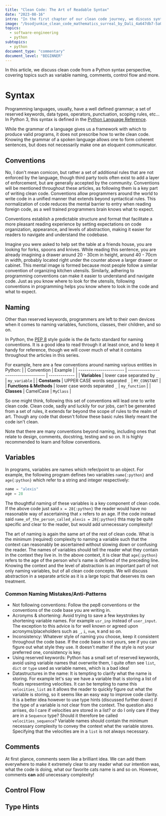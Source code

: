 ```yaml
---
title: "Clean Code: The Art of Readable Syntax"
date: "2023-08-16"
intro: "In the first chapter of our clean code journey, we discuss syntax, starting from the naming of variables, the writing of comments and much more!"
image: "/bsodjunkie_clean_code_mathematics_surreal_by_Dali_4a647db7-5a0d-417c-830c-3eee421fa18a.png"
topics:
  - software-engineering
  - python
subtopics:
  - python
document_type: "commentary"
document_level: "BEGINNER"
---
```


<QuoteComponent
  author="Andrew Hunt and David Thomas"
  text="How you write code is as much a matter of personal style as how you wear your hair. But just as there are bad hair days, there are bad code days."
  source="The Pragmatic Programmer"
/>

In this article, we discuss clean code from a Python syntax perspective, covering topics such as variable naming, comments, control flow and more.

# Syntax

<QuoteComponent
  author="ChatGPT"
  text="Syntax refers to the arrangement of words and phrases to create well-formed sentences in a language."
/>

Programming languages, usually, have a well defined grammar; a set of reserved keywords,
data types, operators, punctuation, scoping rules, etc... In Python 3, this syntax
is defined in the [Python Language Reference](https://docs.python.org/3/reference/index.html).

While the grammar of a language gives us a framework with which to produce valid programs, it does not prescribe how to write clean code. Knowing the grammar of a spoken language allows one to form coherent sentences, but does not necessarily make one an eloquent communicator.

## Conventions

No, I don't mean comicon, but rather a set of additional rules that are not enforced by the language, though third party tools often exist to add a layer of enforcement, but are generally accepted by the community. Conventions will be mentioned throughout these articles, as following them is a key part of writing clean code. Conventions allow programmers around the world to write code in a unified manner that extends beyond syntactical rules. This normalization of code reduces the mental barrier to entry when reading foreign code, as a well trained programmers brain knows what to expect.

Conventions establish a predictable structure and format that facilitate a more pleasant reading experience by setting expectations on code organization, appearance, and levels of abstraction, making it easier for readers to navigate and understand the codebase.

Imagine you were asked to help set the table at a friends house, you are looking for forks, spoons and knives. While reading this sentence, you are already imagining a drawer around 20 - 30cm in height, around 40 - 70cm in width, probably located right under the counter above a larger drawer or cabinet. This mental image is formed because most people follow a similar convention of organizing kitchen utensils. Similarly, adhering to programming conventions can make it easier to understand and navigate code. Just as you know where to look for the utensils, following conventions in programming helps you know where to look in the code and what to expect.

## Naming

Other than reserved keywords, programmers are left to their own devices when it comes to naming variables, functions, classes, their children, and so on.

In Python, the [PEP 8](https://www.python.org/dev/peps/pep-0008/) style guide is the de facto standard for naming conventions. It is a good idea to read through it at least once, and to keep it handy for reference, though we will cover much of what it contains throughout the articles in this series.

For example, here are a few conventions around naming various entities in Python:
| | Convention | Example |
| ----------------------- | ------------------------------------ | ------------- |
| **Variables** | lower case separated by `_` | `my_variable` |
| **Constants** | UPPER CASE words separated `_` | `MY_CONSTANT` |
| **Functions & Methods** | lower case words separated `_` | `my_function` |
| **Classes** | CamelCase | `MyClass` |

So one might think, following this set of conventions will lead one to write clean code. Clean code, sadly and luckily for our jobs, can't be generated from a set of rules, it extends far beyond the scope of rules to the realm of art. Though any code that doesn't follow these basic rules likely meant the code isn't clean.

Note that there are many conventions beyond naming, including ones that relate to design, comments, docstring, testing and so on. It is highly recommended to learn and follow conventions.

## Variables

In programs, variables are names which refer/point to an object. For example, the following program defines two variables `name{:python}` and `age{:python}` which refer to a string and integer respectively:

```python
name = "alexis"
age = 28
```

The thoughtful naming of these variables is a key component of clean code. If the above code just said `x = 28{:python}` the reader would have no reasonable way of ascertaining that `x` refers to an age. If the code instead said `name_of_the_person_called_alexis = 28{:python}` thta may be quite specific and clear to the reader, but would add unnecessary complexity!

The art of naming is again the same art of the rest of clean code. What is the minimum (required) complexity to naming a variable such that the context can reasonably be ascertained without slowing down or confusing the reader. The names of variables should tell the reader what they contain in the context they live in. In the above context, it is clear that `age{:python}` refers to the age of the person who's name is defined of the preceding line. Knowing the context and the level of abstraction is an important part of not only naming variables, but of all clean code concepts. We will discuss abstraction in a separate article as it is a large topic that deserves its own treatment.

### Common Naming Mistakes/Anti-Patterns

- Not following conventions: Follow the pep8 conventions or the conventions of the code base you are writing in.
- Acronyms & shortening: Avoid trying to save a few keystrokes by shortening variable names. For example `usr_inp` instead of `user_input`. The exception to this advice is for well known or agreed upon acronyms/placeholders such as `_`, `i`, `num`, `N` and so on.
- Inconsistency: Whatever style of naming you choose, keep it consistent throughout the code base. If the code base is not yours, see if you can figure out what style they use. It doesn't matter if the style is not your preferred one, consistency is key.
- Using reserved keywords: Python has a small set of reserved keywords, avoid using variable names that overwrite them, I quite often see `list`, `dict` or `type` used as variable names, which is a bad idea!
- Datastructures in the name: It is tempting to clarify what the name is storing. For example let's say we have a variable that is storing a list of floats representing velocities. It can be tempting to name this `velocities_list` as it allows the reader to quickly figure out what the variable is storing, so it seems like an easy way to improve code clarity. It is a better idea however to use type hints (discussed further down) if the type of a variable is not clear from the context. The question also arrises, do I care if velocities are stored in a list? or do I only care if they are in a `Sequence` type? Should it therefore be called `velocities_sequence`? Variable names should contain the minimum necessary complexity to convey the context what the variable stores. Specifying that the velocities are in a `list` is not always necessary.

## Comments

<QuoteComponent
  author="Many Programmers"
  text="Clean cde is self-documenting!"
/>

At first glance, comments seem like a brilliant idea. We can add them everywhere to make it extremely clear to any reader what our intention was, what the code is doing, what our favorite cats name is and so on. However, comments **can** add unecessary complexity!

## Control Flow

## Type Hints
